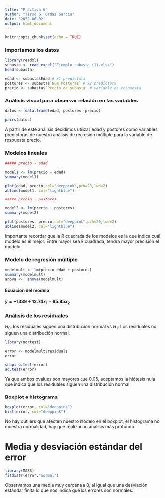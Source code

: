 ```yaml
---
title: "Practica 6"
author: "Tirso G. Ordaz García"
date: '2022-06-02'
output: html_document
---
```


```r
knitr::opts_chunk$set(echo = TRUE)
```

### Importamos los datos

```r
library(readxl)
subasta <- read_excel("Ejemplo subasta (1).xlsx")
head(subasta)

edad <- subasta$Edad # x1 predictora
postores <- subasta$`Num Postores` # x2 predictora
precio <- subasta$`Precio de subasta` # variable de respuesta

```

### Análisis visual para observar relación en las variables

```r
datos <- data.frame(edad, postores, precio)

pairs(datos)
```

A partir de este análisis decidimos utilizar edad y postores como variables predictoras de nuestro análisis de regresión múltiple para la variable de respuesta precio.

### Modelos lineales

```r
##### precio ~ edad

model1 <- lm(precio ~ edad)
summary(model1)

plot(edad, precio,col="deeppink",pch=20,lwd=2)
abline(model1, col="lightblue")

##### precio ~ postores

model2 <- lm(precio ~ postores)
summary(model2)

plot(postores, precio,col="deeppink",pch=20,lwd=2)
abline(model2, col="lightblue")
```

Importante recordar que la R cuadrada de los modelos es la que indica cuál modelo es el mejor. Entre mayor sea R cuadrada, tendrá mayor precisión el modelo.

### Modelo de regresión múltiple

```r
modelmult <- lm(precio~edad + postores)
summary(modelmult)
anova <-  anova(modelmult)
```

#### Ecuación del modelo

#### $\hat{y}= -1339 + 12.74x_1 + 85.95x_2$


### Análisis de los residuales

$H_0$: los residuales siguen una distribución normal vs $H_1$: Los residuales no siguen una distribución normal.

```r
library(nortest)

error <- modelmult$residuals
error

shapiro.test(error)
ad.test(error)
```

Ya que ambos pvalues son mayores que 0.05, aceptamos la hiótesis nula que indica que los residuales siguen una distribución normal.

### Boxplot e histograma

```r
boxplot(error, col="deeppink")
hist(error, col="deeppink")

```

No hay outliers que afecten nuestro modelo en el boxplot, el histograma no muestra normalidad, hay que realizar un análisis más profundo.

# Media y desviación estándar del error

```r
library(MASS)
fitdistr(error,"normal")
```


Observamos una media muy cercana a 0, al igual que una desviación estándar finita lo que nos indica que los errores son normales.

